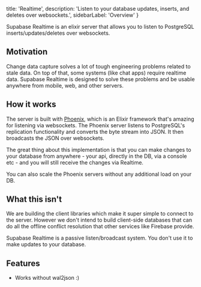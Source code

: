   title: 'Realtime',
  description: 'Listen to your database updates, inserts, and deletes over websockets.',
  sidebarLabel: 'Overview'
}

Supabase Realtime is an elixir server that allows you to listen to PostgreSQL inserts/updates/deletes over websockets.

## Motivation

Change data capture solves a lot of tough engineering problems related to stale data. On top of that, some systems (like chat apps) require realtime data. 
Supabase Realtime is designed to solve these problems and be usable anywhere from mobile, web, and other servers.

## How it works

The server is built with [Phoenix](https://phoenixframework.org/), which is an Elixir framework that's amazing for listening via websockets. 
The Phoenix server listens to PostgreSQL's replication functionality and converts the byte stream into JSON. It then broadcasts the JSON over websockets. 

The great thing about this implementation is that you can make changes to your database from anywhere - your api, directly in the DB, via a console etc - 
and you will still receive the changes via Realtime.

You can also scale the Phoenix servers without any additional load on your DB.

## What this isn't 

We are building the client libraries which make it super simple to connect to the server. 
However we don't intend to build client-side databases that can do all the offline conflict resolution that other services like Firebase provide.

Supabase Realtime is a passive listen/broadcast system. You don't use it to make updates to your database.

## Features

- Works without wal2json :)